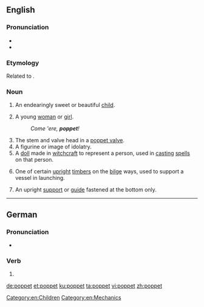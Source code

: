 ==English==

===Pronunciation===
* {{IPA|/ˈpɒ.pɪt/|lang=en}}
* {{rhymes|ɒpɪt|lang=en}}

===Etymology===
Related to {{term|puppet|lang=en}}.

===Noun===
{{en-noun}}

# {{context|informal|lang=en}} An endearingly sweet or beautiful [[child]].
# {{context|informal|lang=en}} A young [[woman]] or [[girl]].
#: ''Come 'ere, '''poppet'''!''
# The stem and valve head in a [[poppet valve]].
# A figurine or image of idolatry.
# A [[doll]] made in [[witchcraft]] to represent a person, used in [[cast]]ing [[spell]]s on that person.
# {{context|nautical|lang=en}} One of certain [[upright]] [[timber]]s on the [[bilge]] ways, used to support a vessel in launching.
#: {{rfquotek|Totten}}
# {{context|engineering|lang=en}} An upright [[support]] or [[guide]] fastened at the bottom only.

[[Category:en:Children]]
[[Category:en:Mechanics]]

----

==German==

===Pronunciation===
* {{IPA|/ˈpɔpət/|lang=de}}

===Verb===
{{head|de|verb form}}

# {{de-verb form of|poppen|2|p|k1}}

[[de:poppet]]
[[et:poppet]]
[[ku:poppet]]
[[ta:poppet]]
[[vi:poppet]]
[[zh:poppet]]